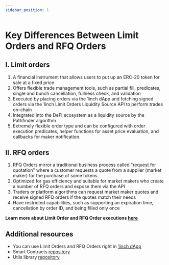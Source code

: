 ```yaml
---
sidebar_position: 1
---
```


# Key Differences Between Limit Orders and RFQ Orders

## I. Limit orders
1. A financial instrument that allows users to put up an ERC-20 token for sale at a fixed price
2. Offers flexible trade management tools, such as partial fill, predicates, single and bunch cancellation, fullness check, and validation
3. Executed by placing orders via the 1inch dApp and fetching signed orders via the 1inch Limit Orders Liquidity Source API to perform trades on-chain
4. Integrated into the DeFi ecosystem as a liquidity source by the Pathfinder algorithm
5. Extremely flexible order type and can be configured with order execution predicates, helper functions for asset price evaluation, and callbacks for maker notification.


## II. RFQ orders

1. RFQ Orders mirror a traditional business process called "request for quotation" where a customer requests a quote from a supplier (market maker) for the purchase of some tokens
2. Optimized for gas efficiency and suitable for market makers who create a number of RFQ orders and expose them via the API
3. Traders or platform algorithms can request market maker quotes and receive signed RFQ orders if the quotes match their needs
4. Have restricted capabilities, such as supporting an expiration time, cancellation by order ID, and being filled only once



**Learn more about Limit Order and RFQ Order executions [here](https://docs.1inch.io/docs/limit-order-protocol/introduction)**

## Additional resources

-   You can use Limit Orders and RFQ Orders right in [1inch dApp](https://app.1inch.io/#/1/limit-order/WETH/DAI)
-   Smart Contracts [repository](https://github.com/1inch/limit-order-protocol/)
-   Utils library [repository](https://github.com/1inch/limit-order-protocol-utils/)
